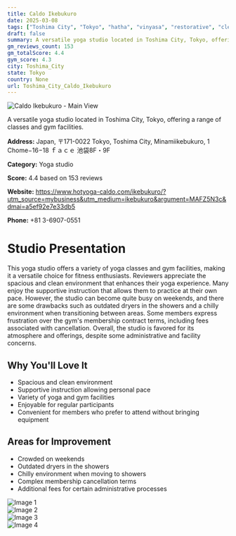 ```yaml
---
title: Caldo Ikebukuro
date: 2025-03-08
tags: ["Toshima City", "Tokyo", "hatha", "vinyasa", "restorative", "cleanliness", "spaciousness", "Toshima City"]  
draft: false
summary: A versatile yoga studio located in Toshima City, Tokyo, offering a range of classes and gym facilities.
gm_reviews_count: 153
gm_totalScore: 4.4
gym_score: 4.3
city: Toshima_City
state: Tokyo
country: None
url: Toshima_City_Caldo_Ikebukuro
---
```


<div className="aspect-[16/9] relative my-8">
  <img 
    src="https://lh5.googleusercontent.com/p/AF1QipMgkB7HW-Kqut_gP5CreJgWS6XYyv5M0d93qPAO=w1920-h1080-k-no"
    alt="Caldo Ikebukuro - Main View"
    className="object-cover absolute inset-0 w-full h-full rounded-lg"
  />
</div>

A versatile yoga studio located in Toshima City, Tokyo, offering a range of classes and gym facilities.

**Address:** Japan, 〒171-0022 Tokyo, Toshima City, Minamiikebukuro, 1 Chome−16−18 ｆａｃｅ 池袋8F・9F

**Category:** Yoga studio

**Score:** 4.4 based on 153 reviews

**Website:** https://www.hotyoga-caldo.com/ikebukuro/?utm_source=mybusiness&utm_medium=ikebukuro&argument=MAFZ5N3c&dmai=a5ef92e7e33db5

**Phone:** +81 3-6907-0551

# Studio Presentation

This yoga studio offers a variety of yoga classes and gym facilities, making it a versatile choice for fitness enthusiasts. Reviewers appreciate the spacious and clean environment that enhances their yoga experience. Many enjoy the supportive instruction that allows them to practice at their own pace. However, the studio can become quite busy on weekends, and there are some drawbacks such as outdated dryers in the showers and a chilly environment when transitioning between areas. Some members express frustration over the gym's membership contract terms, including fees associated with cancellation. Overall, the studio is favored for its atmosphere and offerings, despite some administrative and facility concerns.



## Why You'll Love It

- Spacious and clean environment
- Supportive instruction allowing personal pace
- Variety of yoga and gym facilities
- Enjoyable for regular participants
- Convenient for members who prefer to attend without bringing equipment

## Areas for Improvement

- Crowded on weekends
- Outdated dryers in the showers
- Chilly environment when moving to showers
- Complex membership cancellation terms
- Additional fees for certain administrative processes

<div className="grid grid-cols-1 xl:grid-cols-2 gap-4 my-8">
<div className="aspect-[4/3] relative"><img src="https://lh3.googleusercontent.com/p/AF1QipP4ziV7MFSiN9sQo-jObqVcd6mHWxC8_7NHRfOf=w1920-h1080-k-no" alt="Image 1" className="object-cover absolute inset-0 w-full h-full rounded-lg" /></div>
<div className="aspect-[4/3] relative"><img src="https://lh5.googleusercontent.com/p/AF1QipNfkOahQ22NEDmD9GpxibK-PvROG1dTw9bow3RX=w1920-h1080-k-no" alt="Image 2" className="object-cover absolute inset-0 w-full h-full rounded-lg" /></div>
<div className="aspect-[4/3] relative"><img src="https://lh5.googleusercontent.com/p/AF1QipMTo5T9fSdAb-HJsgfPM_qF2QzJVK-gFjjdosaU=w1920-h1080-k-no" alt="Image 3" className="object-cover absolute inset-0 w-full h-full rounded-lg" /></div>
<div className="aspect-[4/3] relative"><img src="https://lh5.googleusercontent.com/p/AF1QipNpeZu44t0NBaqm7chNcjgFuKftUz0-3W-SJjKs=w1920-h1080-k-no" alt="Image 4" className="object-cover absolute inset-0 w-full h-full rounded-lg" /></div>
</div>